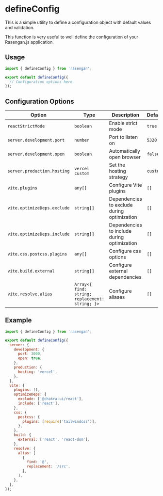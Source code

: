 # defineConfig

This is a simple utility to define a configuration object with default values and validation.

This function is very useful to well define the configuration of your Rasengan.js application.

## Usage 

```javascript filename="rasengan.config.js" showLineNumbers copy 
import { defineConfig } from 'rasengan';

export default defineConfig({
  // Configuration options here
});
```

## Configuration Options

| Option                      | Type              | Description | Default |
|-----------------------------|-------------------|-------------|---------|
| `reactStrictMode`           | `boolean`         | Enable strict mode | `true` |
| `server.development.port`   | `number`          | Port to listen on | `5320` |
| `server.development.open`   | `boolean`         | Automatically open browser | `false` |
| `server.production.hosting` | `vercel` `custom` | Set the hosting strategy | `custom` |
| `vite.plugins`              | `any[]`           | Configure Vite plugins | `[]` |
| `vite.optimizeDeps.exclude` | `string[]`        | Dependencies to exclude during optimization | `[]` |
| `vite.optimizeDeps.include` | `string[]`        | Dependencies to include during optimization | `[]` |
| `vite.css.postcss.plugins`  | `any[]`           | Configure css options | `[]` |
| `vite.build.external`       | `string[]`        | Configure external dependencies | `[]` |
| `vite.resolve.alias`        | `Array<{ find: string; replacement: string; }>` | Configure aliases | `[]` |

## Example

```javascript filename="rasengan.config.js" showLineNumbers copy
import { defineConfig } from 'rasengan';

export default defineConfig({
  server: {
    development: {
      port: 3000,
      open: true,
    },
    production: {
      hosting: 'vercel',
    },
  },
  vite: {
    plugins: [],
    optimizeDeps: {
      exclude: ['@chakra-ui/react'],
      include: ['react'],
    },
    css: {
      postcss: {
        plugins: [require('tailwindcss')],
      },
    },
    build: {
      external: ['react', 'react-dom'],
    },
    resolve: {
      alias: [
        {
          find: '@',
          replacement: '/src',
        },
      ],
    },
  },
});
```